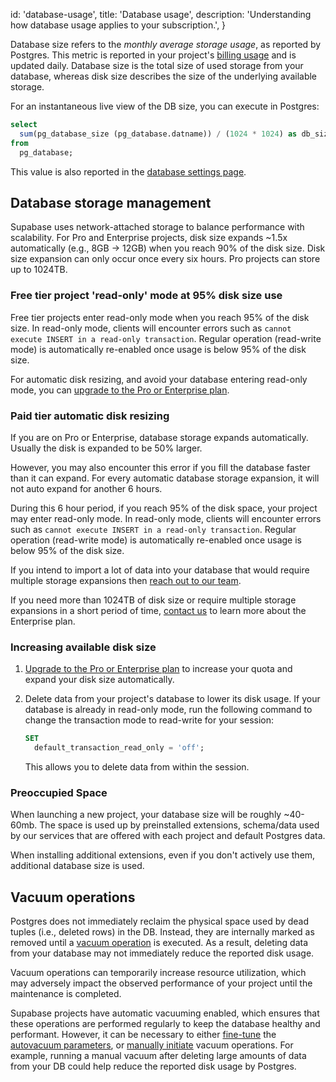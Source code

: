 
  id: 'database-usage',
  title: 'Database usage',
  description: 'Understanding how database usage applies to your subscription.',
}

Database size refers to the _monthly average storage usage_, as reported by Postgres. This metric is reported in your project's [billing usage](https://app.supabase.com/project/_/settings/billing/usage) and is updated daily.
Database size is the total size of used storage from your database, whereas disk size describes the size of the underlying available storage.

For an instantaneous live view of the DB size, you can execute in Postgres:

```sql
select
  sum(pg_database_size (pg_database.datname)) / (1024 * 1024) as db_size_mb
from
  pg_database;
```

This value is also reported in the [database settings page](https://app.supabase.com/project/_/settings/database).

## Database storage management

Supabase uses network-attached storage to balance performance with scalability.
For Pro and Enterprise projects, disk size expands ~1.5x automatically (e.g., 8GB -> 12GB) when you reach 90% of the disk size.
Disk size expansion can only occur once every six hours.
Pro projects can store up to 1024TB.

### Free tier project 'read-only' mode at 95% disk size use

Free tier projects enter read-only mode when you reach 95% of the disk size.
In read-only mode, clients will encounter errors such as `cannot execute INSERT in a read-only transaction`.
Regular operation (read-write mode) is automatically re-enabled once usage is below 95% of the disk size.

For automatic disk resizing, and avoid your database entering read-only mode, you can [upgrade to the Pro or Enterprise plan](https://app.supabase.com/project/_/settings/billing/subscription).

### Paid tier automatic disk resizing

If you are on Pro or Enterprise, database storage expands automatically. Usually the disk is expanded to be 50% larger.

However, you may also encounter this error if you fill the database faster than it can expand. For every automatic database storage expansion, it will not auto expand for another 6 hours.

During this 6 hour period, if you reach 95% of the disk space, your project may enter read-only mode. In read-only mode, clients will encounter errors such as `cannot execute INSERT in a read-only transaction`.
Regular operation (read-write mode) is automatically re-enabled once usage is below 95% of the disk size.

If you intend to import a lot of data into your database that would require multiple storage expansions then [reach out to our team](https://app.supabase.com/support/new).

If you need more than 1024TB of disk size or require multiple storage expansions in a short period of time, [contact us](https://app.supabase.com/support/new) to learn more about the Enterprise plan.

### Increasing available disk size

1. [Upgrade to the Pro or Enterprise plan](https://app.supabase.com/project/_/settings/billing/subscription) to increase your quota and expand your disk size automatically.

2. Delete data from your project's database to lower its disk usage.
   If your database is already in read-only mode, run the following command to change the transaction mode to read-write for your session:

   ```sql
   SET
     default_transaction_read_only = 'off';
   ```

   This allows you to delete data from within the session.

### Preoccupied Space

When launching a new project, your database size will be roughly ~40-60mb.
The space is used up by preinstalled extensions, schema/data used by our services that are offered with each project and default Postgres data.

When installing additional extensions, even if you don't actively use them, additional database size is used.

## Vacuum operations

Postgres does not immediately reclaim the physical space used by dead tuples (i.e., deleted rows) in the DB. Instead, they are internally marked as removed until a [vacuum operation](https://www.postgresql.org/docs/current/routine-vacuuming.html) is executed.
As a result, deleting data from your database may not immediately reduce the reported disk usage.

<Admonition type="note">

Vacuum operations can temporarily increase resource utilization, which may adversely impact the observed performance of your project until the maintenance is completed.

</Admonition>

Supabase projects have automatic vacuuming enabled, which ensures that these operations are performed regularly to keep the database healthy and performant.
However, it can be necessary to either [fine-tune](https://www.percona.com/blog/2018/08/10/tuning-autovacuum-in-postgresql-and-autovacuum-internals/)
the [autovacuum parameters](https://www.enterprisedb.com/blog/postgresql-vacuum-and-analyze-best-practice-tips),
or [manually initiate](https://www.postgresql.org/docs/current/sql-vacuum.html) vacuum operations.
For example, running a manual vacuum after deleting large amounts of data from your DB could help reduce the reported disk usage by Postgres.


